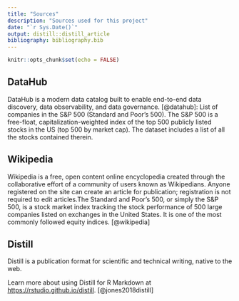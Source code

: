 ```yaml
---
title: "Sources"
description: "Sources used for this project"
date: "`r Sys.Date()`"
output: distill::distill_article
bibliography: bibliography.bib
---
```


```r
knitr::opts_chunk$set(echo = FALSE)
```

## DataHub

DataHub is a modern data catalog built to enable end-to-end data discovery, data observability, and data governance. [@datahub]: List of companies in the S&P 500 (Standard and Poor’s 500). The S&P 500 is a free-float, capitalization-weighted index of the top 500 publicly listed stocks in the US (top 500 by market cap). The dataset includes a list of all the stocks contained therein.

## Wikipedia

Wikipedia is a free, open content online encyclopedia created through the collaborative effort of a community of users known as Wikipedians. Anyone registered on the site can create an article for publication; registration is not required to edit articles.The Standard and Poor's 500, or simply the S&P 500, is a stock market index tracking the stock performance of 500 large companies listed on exchanges in the United States. It is one of the most commonly followed equity indices. [@wikipedia]

## Distill

Distill is a publication format for scientific and technical writing, native to the web. 

Learn more about using Distill for R Markdown at <https://rstudio.github.io/distill>. 
[@jones2018distill]